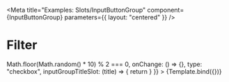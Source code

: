 
<Meta
    title="Examples: Slots/InputButtonGroup"
    component={InputButtonGroup}
    parameters={{
        layout: "centered"
    }}
/>


# Filter

<Canvas>
    <Story
        name="InputButtonGroupSlotOverride"
        args={{
            title: "Milo",
            attribute: "milo",
            buckets: [
                { title: "Beta Hydri" },
                { title: "Omicron Eridani" },
                { title: "Alpha Centauri Proxima Centauri" },
            ],
            isSelected: () => Math.floor(Math.random() * 10) % 2 === 0,
            onChange: () => {},
            type: "checkbox",
            inputGroupTitleSlot: (title) => {
                return <TextWithTooltip text={title} tooltipText="galaxy stuff"/>
            }
        }}
    >
        {Template.bind({})}
    </Story>
</Canvas>
